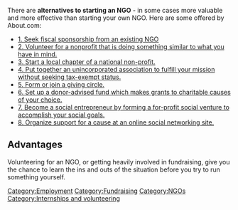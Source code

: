 There are '''alternatives to starting an NGO''' - in some cases more valuable and more effective than starting your own NGO. Here are some offered by About.com:
* [http://nonprofit.about.com/od/nonprofitbasics/tp/nonprofitalternatives.htm 1. Seek fiscal sponsorship from an existing NGO ]
* [http://nonprofit.about.com/od/nonprofitbasics/tp/nonprofitalternatives.htm 2. Volunteer for a nonprofit that is doing something similar to what you have in mind. ]
* [http://nonprofit.about.com/od/nonprofitbasics/tp/nonprofitalternatives.htm 3. Start a local chapter of a national non-profit. ]
* [http://nonprofit.about.com/od/nonprofitbasics/tp/nonprofitalternatives.htm 4. Put together an unincorporated association to fulfill your mission without seeking tax-exempt status. ]
* [http://nonprofit.about.com/od/nonprofitbasics/tp/nonprofitalternatives.htm 5. Form or join a giving circle. ]
* [http://nonprofit.about.com/od/nonprofitbasics/tp/nonprofitalternatives.htm 6. Set up a donor-advised fund which makes grants to charitable causes of your choice. ]
* [http://nonprofit.about.com/od/nonprofitbasics/tp/nonprofitalternatives.htm 7. Become a social entrepreneur by forming a for-profit social venture to accomplish your social goals. ]
* [http://nonprofit.about.com/od/nonprofitbasics/tp/nonprofitalternatives.htm 8. Organize support for a cause at an online social networking site. ]

== Advantages ==

Volunteering for an NGO, or getting heavily involved in fundraising, give you the chance to learn the ins and outs of the situation before you try to run something yourself.


{{stub}}


{{attrib bloodandmilk|url=http://bloodandmilk.org/?p=1270 }}

[[Category:Employment]]
[[Category:Fundraising]]
[[Category:NGOs]]
[[Category:Internships and volunteering]]